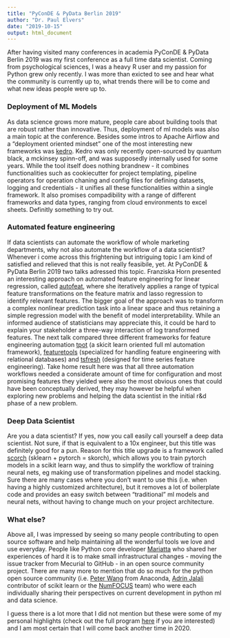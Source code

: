 ```yaml
---
title: "PyConDE & PyData Berlin 2019"
author: "Dr. Paul Elvers"
date: "2019-10-15"
output: html_document
---
```


After having visited many conferences in academia PyConDE & PyData Berlin 2019 was my first conference as a full time data scientist. Coming from psychological sciences, I was a heavy R user and my passion for Python grew only recently. I was more than exicted to see and hear what the community is currently up to, what trends there will be to come and what new ideas people were up to.

### Deployment of ML Models
As data science grows more mature, people care about building tools that are robust rather than innovative. Thus, deployment of ml models was also a main topic at the conference. Besides some intros to Apache Airflow and a "deployment oriented mindset" one of the most interesting new frameworks was [kedro](https://github.com/quantumblacklabs/kedro). Kedro was only recently open-sourced by quantum black, a mckinsey spinn-off, and was supposedly internally used for some years. While the tool itself does nothing brandnew - it combines functionalities such as cookiecutter for project templating, pipeline operators for operation chaning and config files for defining datasets, logging and credentials - it unifies all these functionalities within a single framework. It also promises compadibility with a range of different frameworks and data types, ranging from cloud environments to excel sheets. Definitly something to try out. 

### Automated feature engineering
If data scientists can automate the workflow of whole marketing departments, why not also automate the workflow of a data scientist? Whenever i come across this frightening but intriguing topic I am kind of satisfied and relieved that this is not really feasibile, yet. At PyConDE & PyData Berlin 2019 two talks adressed this topic. Franziska Horn presented an interesting approach on automated feature engineering for linear regression, called [autofeat](https://github.com/cod3licious/autofeat), where she iteratively applies a range of typical feature transformations on the feature matrix and lasso regression to identify relevant features. The bigger goal of the approach was to transform a complex nonlinear prediction task into a linear space and thus retaining a simple regression model with the benefit of model interpretability. While an informed audience of statisticians may appreciate this, it could be hard to explain your stakeholder a three-way interaction of log transformed features. The next talk compared three different frameworks for feature engineering automation [tpot](https://epistasislab.github.io/tpot/) (a skicit learn oriented full ml automation framework), [featuretools](https://www.featuretools.com/) (specialized for handling feature engineering with relational databases) and [tsfresh](https://tsfresh.readthedocs.io/en/latest/) (designed for time series feature engineering). Take home result here was that all three automation workflows needed a considerate amount of time for configuration and most promising features they yielded were also the most obvious ones that could have been conceptually derived, they may however be helpful when exploring new problems and helping the data scientist in the initial r&d phase of a new problem.

### Deep Data Scientist
Are you a data scientist? If yes, now you call easily call yourself a deep data scientist. Not sure, if that is equivalent to a 10x engineer, but this title was definitely good for a pun. Reason for this title upgrade is a framework called [scorch](https://github.com/skorch-dev/skorch) (sklearn + pytorch = skorch), which allows you to train pytorch models in a scikit learn way, and thus to simplify the workflow of training neural nets, eg making use of transformation pipelines and model stacking. Sure there are many cases where you don't want to use this (i.e. when having a highly customized architecture), but it removes a lot of boilerplate code and provides an easy switch between "traditional" ml models and neural nets, without having to change much on your project architecture.

### What else?
Above all, I was impressed by seeing so many people contributing to open source software and help maintaining all the wonderful tools we love and use everyday. People like Python core developer [Mariatta](https://twitter.com/mariatta) who shared her experiences of hard it is to make small infrastructural changes - moving the issue tracker from Mecurial to GitHub - in an open source community project. There are many more to mention that do so much for the python open source community (i.e. [Peter Wang](https://twitter.com/pwang) from Anaconda, [Adrin Jalali](https://adrin.info/) contributor of scikit learn or the [NumFOCUS](https://numfocus.org/) team) who were each individually sharing their perspectives on current development in python ml and data science.

I guess there is a lot more that I did not mention but these were some of my personal highlights (check out the full program [here](https://de.pycon.org/) if you are interested) and I am most certain that I will come back another time in 2020.